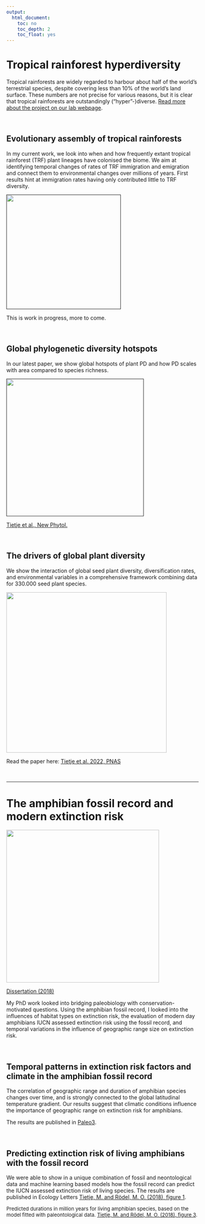 ```yaml
---
output:
  html_document:
    toc: no
    toc_depth: 2
    toc_float: yes
---
```


# Tropical rainforest hyperdiversity
Tropical rainforests are widely regarded to harbour about half of the world's terrestrial species, despite covering less than 10% of the world's land surface. These numbers are not precise for various reasons, but it is clear that tropical rainforests are outstandingly ("hyper"-)diverse. [Read more about the project on our lab webpage](https://peb-group.net/trf).


<br>

## Evolutionary assembly of tropical rainforests

In my current work, we look into when and how frequently extant tropical rainforest (TRF) plant lineages have colonised the biome. We aim at identifying temporal changes of rates of TRF immigration and emigration and connect them to environmental changes over millions of years. First results hint at immigration rates having only contributed little to TRF diversity.

<div class = "containerfig">
<a href = "">
  <img src="Bisse_average_model.png" width="300">
      <!-- <div class="title"-->

</a>
</div>

This is work in progress, more to come.

<br>


## Global phylogenetic diversity hotspots

In our latest paper, we show global hotspots of plant PD and how PD scales with area compared to species richness.


<div class = "containerfig">
<a href = "">
  <img src="PD_map.png" width="360">
      <!-- <div class="title"-->

</a>
</div>
  [Tietje et al., New Phytol.](https://doi.org/10.1111/nph.19151)

<br>


## The drivers of global plant diversity

We show the interaction of global seed plant diversity, diversification rates, and environmental variables in a comprehensive framework combining data for 330.000 seed plant species.

<div class = "containerfig">
<a href = "https://doi.org/10.1073/pnas.2120662119">
  <img src="GlobalDrivers.png" width="420">
      <!-- <div class="title"-->
          
</a>
</div>

Read the paper here: [Tietje et al. 2022, PNAS](https://www.pnas.org/doi/full/10.1073/pnas.2120662119)

<!-- <div style="width:100%"> -->
<!-- ![](global_maps_178.png)  -->
<!-- </div> -->

<!-- <p><font size="2"> -->
<!-- Global maps for species richness (A) and diversification rates (mean root distance, B) [Tietje et al. (2022), Fig 1](https://www.pnas.org/doi/full/10.1073/pnas.2120662119). -->
<!-- </font></p> -->


<br>

---------------------------------------------------

# The amphibian fossil record and modern extinction risk
<div class = "containerfig">
<a href = "https://doi.org/10.18452/19728">
  <img src="frog_threats.png" width="400">
      <!-- <div class="title"-->
          
</a>
</div>
[Dissertation (2018)](https://www.pnas.org/doi/full/10.1073/pnas.2120662119)

My PhD work looked into bridging paleobiology with conservation-motivated questions. Using the amphibian fossil record, I looked into the influences of habitat types on extinction risk, the evaluation of modern day amphibians IUCN assessed extinction risk using the fossil record, and temporal variations in the influence of geographic range size on extinction risk.

<br>

## Temporal patterns in extinction risk factors and climate in the amphibian fossil record
The correlation of geographic range and duration of amphibian species changes over time, and is strongly connected to the global latitudinal temperature gradient. Our results suggest that climatic conditions influence the importance of geographic range on extinction risk for amphibians.

The results are published in [Paleo3](https://doi.org/10.1016/j.palaeo.2019.109414).


<!-- ### Literature -->

<!-- 1. Warren, R., et al. "Quantifying the benefit of early climate change mitigation in avoiding biodiversity loss."  -->
<!-- Nature Climate Change 3.7 (2013): 678‐682.  -->
<!-- 2. Stuart, S. N., et al. "Status and trends of amphibian declines and extinctions worldwide." Science 306.5702  -->
<!-- (2004): 1783‐1786.  -->
<!-- 3. Tietje, M., Rödel, M. O., & Schobben, M. (2020). The effect of geographic range and climate on extinction risk in the deep-time amphibian fossil record. Palaeogeography, Palaeoclimatology, Palaeoecology, 537, 109414. -->
<!-- 3. Tietje, M., Rödel, M.-O., Schobben, M. (2020). The effect of geographic range and climate on extinction risk in the deep-time amphibian fossil record. [Palaeogeography, Palaeoclimatology, Palaeoecology.](https://doi.org/10.1016/j.palaeo.2019.109414) -->

<br>

## Predicting extinction risk of living amphibians with the fossil record

We were able to show in a unique combination of fossil and neontological data and machine learning based models how the fossil record can predict the IUCN assessed extinction risk of living species. The results are published in Ecology Letters [Tietje, M. and Rödel, M. O. (2018), figure 1](https://doi.org/10.1111/ele.13080).


<!-- <div class="row"> -->
<!--   <div class="column left" style="background-color:#FFFFFF;"> -->
<!--     <img src="model_framework.jpg" width=380px> -->
<!--   </div> -->

<!--   <div class="column right" style="background-color:#FFFFFF;"> -->
<!--     <img src="figure3ELE.png" width=380px> -->
<!--     </div> -->
<!-- </div> -->
  
<!--  <img src="model_framework.jpg" alt="Model framework" class="center" width=200px>
<!-- <div style="width:200px; height=100px; class=center"> -->
<!-- ![](model_framework.jpg)  -->
<!-- </div> 

<p><font size="2">
Model framework for the study. [Tietje, M. and Rödel, M. O. (2018), figure 1](https://doi.org/10.1111/ele.13080).
</font></p> -->


<!-- <div style="width:300px; height=100px"> -->
<!-- ![](figure3ELE.png)  -->
<!-- </div> -->

<p><font size="2">
Predicted durations in million years for living amphibian species, based on the model fitted with paleontological data. [Tietje, M. and Rödel, M. O. (2018), figure 3](https://doi.org/10.1111/ele.13080).
</font></p>




